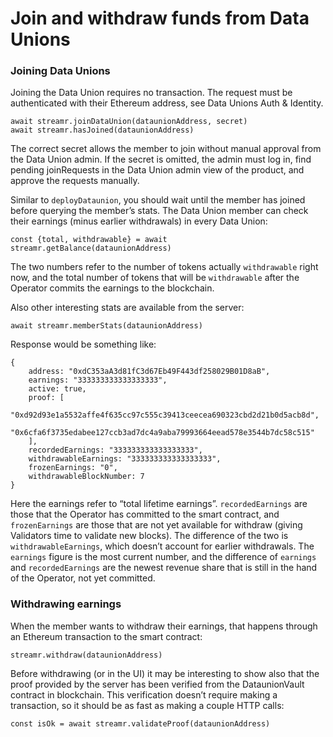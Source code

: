 

# Join and withdraw funds from Data Unions

### Joining Data Unions

Joining the Data Union requires no transaction. The request must be authenticated with their Ethereum address, see <Link to={docsLinks.authAndIdentity}>Data Unions Auth & Identity</Link>.

```
await streamr.joinDataUnion(dataunionAddress, secret)
await streamr.hasJoined(dataunionAddress)
```

The correct secret allows the member to join without manual approval from the Data Union admin. If the secret is omitted, the admin must log in, find pending joinRequests in the Data Union admin view of the product, and approve the requests manually.

Similar to `deployDataunion`, you should wait until the member has joined before querying the member’s stats. The Data Union member can check their earnings (minus earlier withdrawals) in every Data Union:

```
const {total, withdrawable} = await streamr.getBalance(dataunionAddress)
```

The two numbers refer to the number of tokens actually `withdrawable` right now, and the total number of tokens that will be `withdrawable` after the Operator commits the earnings to the blockchain.

Also other interesting stats are available from the server:

```
await streamr.memberStats(dataunionAddress)
```

Response would be something like:

```
{
    address: "0xdC353aA3d81fC3d67Eb49F443df258029B01D8aB",
    earnings: "333333333333333333",
    active: true,
    proof: [
        "0xd92d93e1a5532affe4f635cc97c555c39413ceecea690323cbd2d21b0d5acb8d",
        "0x6cfa6f3735edabee127ccb3ad7dc4a9aba79993664eead578e3544b7dc58c515"
    ],
    recordedEarnings: "333333333333333333",
    withdrawableEarnings: "333333333333333333",
    frozenEarnings: "0",
    withdrawableBlockNumber: 7
}
```

Here the earnings refer to “total lifetime earnings”. `recordedEarnings` are those that the Operator has committed to the smart contract, and `frozenEarnings` are those that are not yet available for withdraw (giving Validators time to validate new blocks). The difference of the two is  `withdrawableEarnings`, which doesn’t account for earlier withdrawals. The `earnings` figure is the most current number, and the difference of `earnings` and `recordedEarnings` are the newest revenue share that is still in the hand of the Operator, not yet committed.

### Withdrawing earnings
When the member wants to withdraw their earnings, that happens through an Ethereum transaction to the smart contract:

```
streamr.withdraw(dataunionAddress)
```

Before withdrawing (or in the UI) it may be interesting to show also that the proof provided by the server has been verified from the DataunionVault contract in blockchain. This verification doesn’t require making a transaction, so it should be as fast as making 
a couple HTTP calls:

```
const isOk = await streamr.validateProof(dataunionAddress)
```

